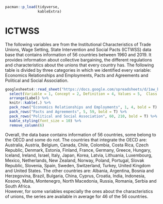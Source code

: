```r
pacman::p_load(tidyverse,
               kableExtra)
```

# ICTWSS

The following variables are from the Institutional Characteristics of Trade Unions, Wage Setting, State Intervention and Social Pacts (ICTWSS) data base that contains information of 56 countries between 1960 and 2019. It provides information about collective bargaining, the different regulations and characteristics about the unions that every country has. The following table is divided by three categories in which we identified every variable: Economics Relationships and Employments, Pacts and Agreements and Political and Social Association.


```r
googlesheets4::read_sheet("https://docs.google.com/spreadsheets/d/1aw_byhiC4b_0XPcTDtsCpCeJHabK38i4pCmkHshYMB8/edit#gid=0", range = c("B7:N216"), col_names = F) %>%
  select(Variable = 1, Concept = 2, Definition = 4, Values = 5,  Class = 6, Label = 13) %>% 
  arrange(Label) %>%
  knitr::kable(.) %>% 
  pack_rows("Economics Relationships and Employments", 1, 4, bold = T) %>% 
  pack_rows("Pacts and Agreements", 5, 59, bold = T) %>%
  pack_rows("Political and Social Association", 60, 210, bold = T) %>%
  kable_styling(font_size = 10) %>% 
  remove_column(6)

```

Overall, the data base contains information of 56 countries, some belong to the OECD and some do not. The countries that integrate the OECD are: Australia, Austria, Belgium, Canada, Chile, Colombia, Costa Rica, Czech Republic, Denmark, Estonia, Finland, France, Germany, Greece, Hungary, Iceland, Ireland, Israel, Italy, Japan, Korea, Latvia, Lithuania, Luxembourg, Mexico, Netherlands, New Zealand, Norway, Poland, Portugal,
Slovak Republic, Slovenia, Spain, Sweden, Switzerland, Turkey, United Kingdom and United States. The other countries are: Albania, Argentina, Bosnia and Herzegovina, Brazil, Bulgaria, China, Cyprus, Croatia, India, Indonesia, Kosovo, Malta, Montenegro, North Macedonia, Russia, Romania, Serbia and South Africa.  
However, for some variables especially the ones about the characteristics of unions, the series are available in average for 46 of the 56 countries. 
